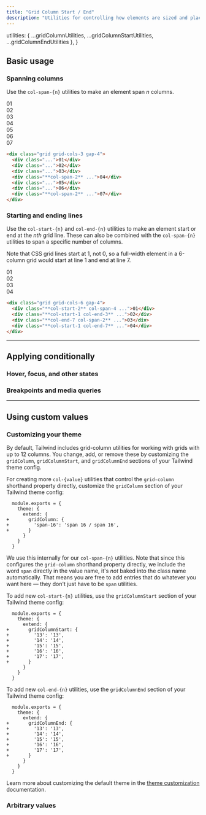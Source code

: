 ```yaml
---
title: "Grid Column Start / End"
description: "Utilities for controlling how elements are sized and placed across grid columns."
---
```



  utilities: { ...gridColumnUtilities, ...gridColumnStartUtilities, ...gridColumnEndUtilities },
}

## Basic usage

### Spanning columns

Use the `col-span-{n}` utilities to make an element span _n_ columns.

<Example>
  <div class="grid grid-cols-3 gap-4 font-mono text-white text-sm text-center font-bold leading-6">
    <div class="p-4 rounded-lg bg-indigo-300 dark:bg-indigo-800 dark:text-indigo-400">01</div>
    <div class="p-4 rounded-lg bg-indigo-300 dark:bg-indigo-800 dark:text-indigo-400">02</div>
    <div class="p-4 rounded-lg bg-indigo-300 dark:bg-indigo-800 dark:text-indigo-400">03</div>
    <div class="p-4 rounded-lg shadow-lg bg-indigo-500 col-span-2">04</div>
    <div class="p-4 rounded-lg bg-indigo-300 dark:bg-indigo-800 dark:text-indigo-400">05</div>
    <div class="p-4 rounded-lg bg-indigo-300 dark:bg-indigo-800 dark:text-indigo-400">06</div>
    <div class="p-4 rounded-lg shadow-lg bg-indigo-500 col-span-2">07</div>
  </div>
</Example>

```html
<div class="grid grid-cols-3 gap-4">
  <div class="...">01</div>
  <div class="...">02</div>
  <div class="...">03</div>
  <div class="**col-span-2** ...">04</div>
  <div class="...">05</div>
  <div class="...">06</div>
  <div class="**col-span-2** ...">07</div>
</div>
```

### Starting and ending lines

Use the `col-start-{n}` and `col-end-{n}` utilities to make an element start or end at the _nth_ grid line. These can also be combined with the `col-span-{n}` utilities to span a specific number of columns.

Note that CSS grid lines start at 1, not 0, so a full-width element in a 6-column grid would start at line 1 and end at line 7.

<Example>
  <div class="grid grid-cols-6 gap-4 font-mono text-white text-sm text-center font-bold leading-6">
    <div class="p-4 rounded-lg bg-stripes-sky"></div>
    <div class="p-4 rounded-lg shadow-lg bg-sky-500 col-start-2 col-span-4">01</div>
    <div class="p-4 rounded-lg bg-stripes-sky"></div>
    <div class="p-4 rounded-lg shadow-lg bg-sky-500 col-start-1 col-end-3">02</div>
    <div class="p-4 rounded-lg bg-stripes-sky"></div>
    <div class="p-4 rounded-lg bg-stripes-sky"></div>
    <div class="p-4 rounded-lg shadow-lg bg-sky-500 col-end-7 col-span-2">03</div>
    <div class="p-4 rounded-lg shadow-lg bg-sky-500 col-start-1 col-end-7">04</div>
  </div>
</Example>

```html
<div class="grid grid-cols-6 gap-4">
  <div class="**col-start-2** col-span-4 ...">01</div>
  <div class="**col-start-1 col-end-3** ...">02</div>
  <div class="**col-end-7 col-span-2** ...">03</div>
  <div class="**col-start-1 col-end-7** ...">04</div>
</div>
```

---

## <Heading ignore>Applying conditionally</Heading>

### <Heading ignore>Hover, focus, and other states</Heading>

<HoverFocusAndOtherStates defaultClass="col-span-2" featuredClass="col-span-6" />

### <Heading ignore>Breakpoints and media queries</Heading>

<BreakpointsAndMediaQueries defaultClass="col-span-2" featuredClass="col-span-6" />

---

## Using custom values

### Customizing your theme

By default, Tailwind includes grid-column utilities for working with grids with up to 12 columns. You change, add, or remove these by customizing the `gridColumn`, `gridColumnStart`, and `gridColumnEnd` sections of your Tailwind theme config.

For creating more `col-{value}` utilities that control the `grid-column` shorthand property directly, customize the `gridColumn` section of your Tailwind theme config:

```diff-js tailwind.config.js
  module.exports = {
    theme: {
      extend: {
+       gridColumn: {
+         'span-16': 'span 16 / span 16',
+       }
      }
    }
  }
```

We use this internally for our `col-span-{n}` utilities. Note that since this configures the `grid-column` shorthand property directly, we include the word `span` directly in the value name, it's _not_ baked into the class name automatically. That means you are free to add entries that do whatever you want here — they don't just have to be `span` utilities.

To add new `col-start-{n}` utilities, use the `gridColumnStart` section of your Tailwind theme config:

```diff-js tailwind.config.js
  module.exports = {
    theme: {
      extend: {
+       gridColumnStart: {
+         '13': '13',
+         '14': '14',
+         '15': '15',
+         '16': '16',
+         '17': '17',
+       }
      }
    }
  }
```

To add new `col-end-{n}` utilities, use the `gridColumnEnd` section of your Tailwind theme config:

```diff-js tailwind.config.js
  module.exports = {
    theme: {
      extend: {
+       gridColumnEnd: {
+         '13': '13',
+         '14': '14',
+         '15': '15',
+         '16': '16',
+         '17': '17',
+       }
      }
    }
  }
```

Learn more about customizing the default theme in the [theme customization](/docs/theme#customizing-the-default-theme) documentation.

### Arbitrary values

<ArbitraryValues property="grid-column/grid-column-start/grid-column-end" featuredClass="col-span-[span_16_/_span 16]" />
